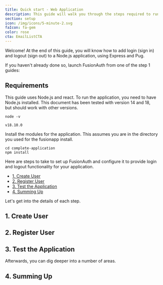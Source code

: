 ```yaml
---
title: Quick start - Web Application
description: This guide will walk you through the steps required to run an application integrated with Fusionauth.
section: setup
icon: /img/icons/5-minute-2.svg
faIcon: fa-gem
color: rose
cta: EmailListCTA
---
```


Welcome! At the end of this guide, you will know how to add login (sign in) and logout (sign out) to a Node.js application, using Express and Pug.

If you haven't already done so, launch FusionAuth from one of the step 1 guides:

<BlogButton label="GitPod" href="/docs/quickstarts/launch-cloud" /><span class="mr-3" />
<BlogButton label="Docker" href="/docs/quickstarts/launch-docker" /><span class="mr-3" />
<BlogButton label="Local" href="/docs/quickstarts/launch-local" /><span class="mr-3" />

## Requirements

This guide uses Node.js and react.  To run the application, you need to have Node.js installed. This document has been tested with version 14 and 18, but should work with other versions.

```shell script title="Testing the Node.js Installation"
node -v
```

```shell script title="Result Of Testing the Node.js Installation"
v18.10.0
```

Install the modules for the application.  This assumes you are in the directory you used for the fusionapp install.

```shell script title="Install Node Modules for the Application"
cd complete-application
npm install
```

Here are steps to take to set up FusionAuth and configure it to provide login and logout functionality for your application.

- [1. Create User](#1-create-user)
- [2. Register User](#2-register-user)
- [3. Test the Application](#3-test-the-application)
- [4. Summing Up](#4-summing-up)

Let's get into the details of each step. 

## 1. Create User

<FirstStepsCreateUser />

## 2. Register User

<FirstStepsRegisterUser />

## 3. Test the Application

<FirstStepsTestApplication />

Afterwards, you can dig deeper into a number of areas.

## 4. Summing Up

<FirstStepsSummingUp />